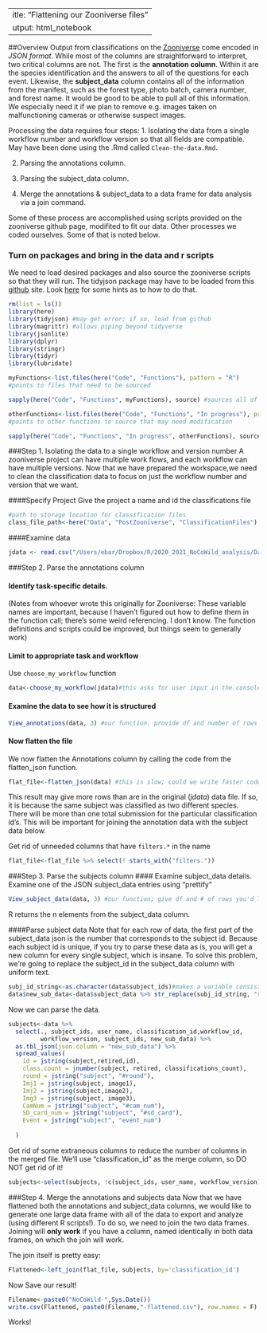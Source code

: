  ---
title: "Flattening our Zooniverse files"
output: html_notebook
---
##Overview
Output from classifications on the [Zooniverse](https://zooniverse.com) come encoded in *JSON format*.  While most of the columns are straightforward to interpret, two critical columns are not.  The first is the **annotation column**.  Within it are the species identification and the answers to all of the questions for each event. Likewise, the **subject_data** column contains all of the information from the manifest, such as the forest type, photo batch, camera number, and forest name.  It would be good to be able to pull all of this information. We especially need it if we plan to remove e.g. images taken on malfunctioning cameras or otherwise suspect images.
 
Processing the data requires four steps:
1. Isolating the data from a single workflow number and workflow version so that all fields are compatible. May have been done using the .Rmd called `Clean-the-data.Rmd`.

2. Parsing the annotations column.

3. Parsing the subject_data column.

4. Merge the annotations & subject_data to a data frame for data analysis via a join command.

Some of these process are accomplished using scripts provided on the zooniverse github page, modifited to fit our data.  Other processes we coded ourselves. Some of that is noted below.

### Turn on packages and bring in the data and r scripts
We need to load desired packages and also source the zooniverse scripts so that they will run. The tidyjson package may have to be loaded from this [github](https://github.com/sailthru/tidyjson) site. Look [here](https://cran.r-project.org/web/packages/githubinstall/vignettes/githubinstall.html) for some hints as to how to do that.

```r
rm(list = ls())
library(here)
library(tidyjson) #may get error; if so, load from github
library(magrittr) #allows piping beyond tidyverse
library(jsonlite)
library(dplyr)
library(stringr)
library(tidyr)
library(lubridate)

myFunctions<-list.files(here("Code", "Functions"), pattern = "R") 
#points to files that need to be sourced

sapply(here("Code", "Functions", myFunctions), source) #sources all of the functions in the Functions folder.

otherFunctions<-list.files(here("Code", "Functions", "In progress"), pattern = "R")
#points to other functions to source that may need modification

sapply(here("Code", "Functions", "In progress", otherFunctions), source)
```

###Step 1. Isolating the data to a single workflow and version number
A zooniverse project can have multiple work flows, and each workflow can have multiple versions. Now that we have prepared the workspace,we need to clean the classification data to focus on just the workflow number and version that we want.

####Specify Project
Give the project a name and id the classifications file
```r
#path to storage location for classification files 
class_file_path<-here("Data", "PostZooniverse", "ClassificationFiles")
```
####Examine data
```r
jdata <- read.csv("/Users/ebar/Dropbox/R/2020_2021_NoCoWild_analysis/Data/north-country-wild-classifications.csv", stringsAsFactors = F)
```
###Step 2. Parse the annotations column

#### Identify task-specific details. 
(Notes from whoever wrote this originally for Zooniverse: These variable names are important, because I haven't figured out how to define them in the function call; there's some weird referencing. I don't know. The function definitions and scripts could be improved, but things seem to generally work)

#### Limit to appropriate task and workflow
Use `choose_my_workflow` function 

```r
data<-choose_my_workflow(jdata)#this asks for user input in the console window - need to respond for the function to run.
```
#### Examine the data to see how it is structured 
```r
View_annotations(data, 3) #our function. provide df and number of rows you'd like to see.
```
#### Now flatten the file
We now flatten the Annotations column by calling the code from the flatten_json function. 
```r
flat_file<-flatten_json(data) #this is slow; could we write faster code?  A problem for another day.
```
This result may give more rows than are in the original (*jdata*) data file.  If so, it is because the same subject was classified as two different species.  There will be more than one total submission for the particular classification id's. This will be important for joining the annotation data with the subject data below.

Get rid of unneeded columns that have `filters.*` in the name

```r
flat_file<-flat_file %>% select(! starts_with("filters.")) 
```
###Step 3. Parse the subjects column
#### Examine subject_data details.
Examine one of the JSON subject_data entries using "prettify"

```r
View_subject_data(data, 3) #our function; give df and # of rows you'd like displayed
```
R returns the n elements from the subject_data column.  

####Parse subject data
Note that for each row of data, the first part of the subject_data json is the number that corresponds to the subject id.  Because each subject id is unique, if you try to parse these data as is, you will get a new column for every single subject, which is insane.  To solve this problem, we're going to replace the subject_id in the subject_data column with uniform text.

```r
subj_id_string<-as.character(data$subject_ids)#makes a variable consisting of the strings to recognize.  
data$new_sub_data<-data$subject_data %>% str_replace(subj_id_string, "subject") #replace the strings with the word "subject"
```
Now we can parse the data.

```r
subjects<-data %>%
  select(., subject_ids, user_name, classification_id,workflow_id,
         workflow_version, subject_ids, new_sub_data) %>%
  as.tbl_json(json.column = "new_sub_data") %>%
  spread_values(
    id = jstring(subject,retired,id),
    class.count = jnumber(subject, retired, classifications_count),
    round = jstring("subject", "#round"),
    Imj1 = jstring(subject, image1),
    Imj2 = jstring(subject,image2),
    Img3 = jstring(subject, image3),
    CamNum = jstring("subject", "#cam_num"),
    SD_card_num = jstring("subject", "#sd_card"),
    Event = jstring("subject", "event_num")
    
  )

```
Get rid of some extraneous columns to reduce the number of columns in the merged file.  We'll use "classification_id" as the merge column, so DO NOT get rid of it!

```r
subjects<-select(subjects, !c(subject_ids, user_name, workflow_version)) #get rid of subject_ids, user_name

```

###Step 4. Merge the annotations and subjects data
Now that we have flattened both the annotations and subject_data columns, we would like to generate one large data frame with all of the data to export and analyze (using different R scripts!).  To do so, we need to join the two data frames.  Joining will **only work** if you have a column, named identically in both data frames, on which the join will work.

The join itself is pretty easy:
```r
Flattened<-left_join(flat_file, subjects, by='classification_id')
```

Now Save our result!
```r
Filename<-paste0("NoCoWild-",Sys.Date())
write.csv(Flattened, paste0(Filename,"-flattened.csv"), row.names = F)
```

Works!
